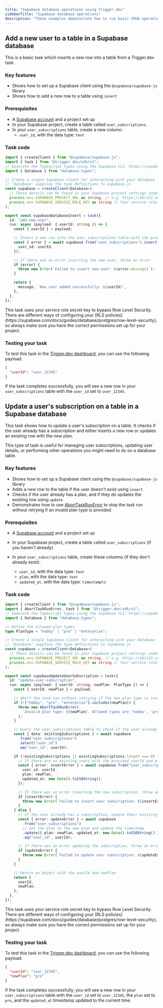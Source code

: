 ```yaml
---
title: "Supabase database operations using Trigger.dev"
sidebarTitle: "Supabase database operations"
description: "These examples demonstrate how to run basic CRUD operations on a table in a Supabase database using Trigger.dev."
---
```



## Add a new user to a table in a Supabase database

This is a basic task which inserts a new row into a table from a Trigger.dev task.

### Key features

- Shows how to set up a Supabase client using the `@supabase/supabase-js` library
- Shows how to add a new row to a table using `insert`

### Prerequisites

- A [Supabase account](https://supabase.com/dashboard/) and a project set up
- In your Supabase project, create a table called `user_subscriptions`.
- In your `user_subscriptions` table, create a new column:
  - `user_id`, with the data type: `text`

### Task code

```ts trigger/supabase-database-insert.ts
import { createClient } from "@supabase/supabase-js";
import { task } from "@trigger.dev/sdk/v3";
// Generate the Typescript types using the Supabase CLI: https://supabase.com/docs/guides/api/rest/generating-types
import { Database } from "database.types";

// Create a single Supabase client for interacting with your database
// 'Database' supplies the type definitions to supabase-js
const supabase = createClient<Database>(
  // These details can be found in your Supabase project settings under `API`
  process.env.SUPABASE_PROJECT_URL as string, // e.g. https://abc123.supabase.co - replace 'abc123' with your project ID
  process.env.SUPABASE_SERVICE_ROLE_KEY as string // Your service role secret key
);

export const supabaseDatabaseInsert = task({
  id: "add-new-user",
  run: async (payload: { userId: string }) => {
    const { userId } = payload;

    // Insert a new row into the user_subscriptions table with the provided userId
    const { error } = await supabase.from("user_subscriptions").insert({
      user_id: userId,
    });

    // If there was an error inserting the new user, throw an error
    if (error) {
      throw new Error(`Failed to insert new user: ${error.message}`);
    }

    return {
      message: `New user added successfully: ${userId}`,
    };
  },
});
```

<Note>
  This task uses your service role secret key to bypass Row Level Security. There are different ways
  of configuring your [RLS
  policies](https://supabase.com/docs/guides/database/postgres/row-level-security), so always make
  sure you have the correct permissions set up for your project.
</Note>

### Testing your task

To test this task in the [Trigger.dev dashboard](https://cloud.trigger.dev), you can use the following payload:

```json
{
  "userId": "user_12345"
}
```

If the task completes successfully, you will see a new row in your `user_subscriptions` table with the `user_id` set to `user_12345`.

## Update a user's subscription on a table in a Supabase database

This task shows how to update a user's subscription on a table. It checks if the user already has a subscription and either inserts a new row or updates an existing row with the new plan.

This type of task is useful for managing user subscriptions, updating user details, or performing other operations you might need to do on a database table.

### Key features

- Shows how to set up a Supabase client using the `@supabase/supabase-js` library
- Adds a new row to the table if the user doesn't exist using `insert`
- Checks if the user already has a plan, and if they do updates the existing row using `update`
- Demonstrates how to use [AbortTaskRunError](https://trigger.dev/docs/errors-retrying#using-aborttaskrunerror) to stop the task run without retrying if an invalid plan type is provided

### Prerequisites

- A [Supabase account](https://supabase.com/dashboard/) and a project set up
- In your Supabase project, create a table called `user_subscriptions` (if you haven't already)
- In your `user_subscriptions` table, create these columns (if they don't already exist):

  - `user_id`, with the data type: `text`
  - `plan`, with the data type: `text`
  - `updated_at`, with the data type: `timestamptz`

### Task code

```ts trigger/supabase-update-user-subscription.ts
import { createClient } from "@supabase/supabase-js";
import { AbortTaskRunError, task } from "@trigger.dev/sdk/v3";
// Generate the Typescript types using the Supabase CLI: https://supabase.com/docs/guides/api/rest/generating-types
import { Database } from "database.types";

// Define the allowed plan types
type PlanType = "hobby" | "pro" | "enterprise";

// Create a single Supabase client for interacting with your database
// 'Database' supplies the type definitions to supabase-js
const supabase = createClient<Database>(
  // These details can be found in your Supabase project settings under `API`
  process.env.SUPABASE_PROJECT_URL as string, // e.g. https://abc123.supabase.co - replace 'abc123' with your project ID
  process.env.SUPABASE_SERVICE_ROLE_KEY as string // Your service role secret key
);

export const supabaseUpdateUserSubscription = task({
  id: "update-user-subscription",
  run: async (payload: { userId: string; newPlan: PlanType }) => {
    const { userId, newPlan } = payload;

    // Abort the task run without retrying if the new plan type is invalid
    if (!["hobby", "pro", "enterprise"].includes(newPlan)) {
      throw new AbortTaskRunError(
        `Invalid plan type: ${newPlan}. Allowed types are 'hobby', 'pro', or 'enterprise'.`
      );
    }

    // Query the user_subscriptions table to check if the user already has a subscription
    const { data: existingSubscriptions } = await supabase
      .from("user_subscriptions")
      .select("user_id")
      .eq("user_id", userId);

    if (!existingSubscriptions || existingSubscriptions.length === 0) {
      // If there are no existing users with the provided userId and plan, insert a new row
      const { error: insertError } = await supabase.from("user_subscriptions").insert({
        user_id: userId,
        plan: newPlan,
        updated_at: new Date().toISOString(),
      });

      // If there was an error inserting the new subscription, throw an error
      if (insertError) {
        throw new Error(`Failed to insert user subscription: ${insertError.message}`);
      }
    } else {
      // If the user already has a subscription, update their existing row
      const { error: updateError } = await supabase
        .from("user_subscriptions")
        // Set the plan to the new plan and update the timestamp
        .update({ plan: newPlan, updated_at: new Date().toISOString() })
        .eq("user_id", userId);

      // If there was an error updating the subscription, throw an error
      if (updateError) {
        throw new Error(`Failed to update user subscription: ${updateError.message}`);
      }
    }

    // Return an object with the userId and newPlan
    return {
      userId,
      newPlan,
    };
  },
});
```

<Note>
  This task uses your service role secret key to bypass Row Level Security. There are different ways
  of configuring your [RLS
  policies](https://supabase.com/docs/guides/database/postgres/row-level-security), so always make
  sure you have the correct permissions set up for your project.
</Note>

### Testing your task

To test this task in the [Trigger.dev dashboard](https://cloud.trigger.dev), you can use the following payload:

```json
{
  "userId": "user_12345",
  "newPlan": "pro"
}
```

If the task completes successfully, you will see a new row in your `user_subscriptions` table with the `user_id` set to `user_12345`, the `plan` set to `pro`, and the `updated_at` timestamp updated to the current time.

<SupabaseDocsCards />
